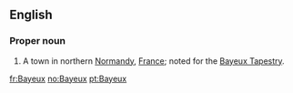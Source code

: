 ==English==
{{wikipedia}}
===Proper noun===
{{en-proper noun}}

# A town in northern [[Normandy]], [[France]]; noted for the [[Bayeux Tapestry]].

[[fr:Bayeux]]
[[no:Bayeux]]
[[pt:Bayeux]]